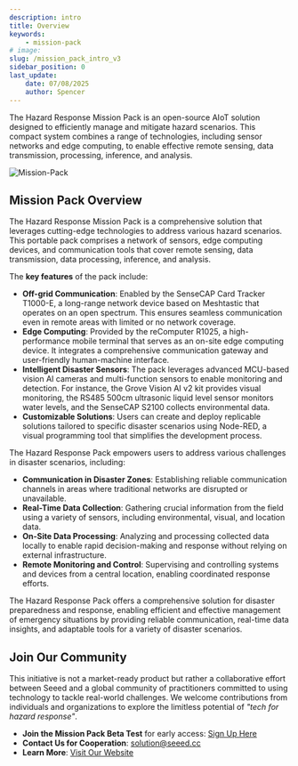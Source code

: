 ```yaml
---
description: intro
title: Overview
keywords:
    - mission-pack
# image: 
slug: /mission_pack_intro_v3
sidebar_position: 0
last_update:
    date: 07/08/2025
    author: Spencer
---
```


The Hazard Response Mission Pack is an open-source AIoT solution designed to efficiently manage and mitigate hazard scenarios. This compact system combines a range of technologies, including sensor networks and edge computing, to enable effective remote sensing, data transmission, processing, inference, and analysis.

![Mission-Pack](https://www.seeedstudio.com/blog/wp-content/uploads/2024/10/0-114993391-Mission-Pack-Early-Access1-768x576.jpg)

## Mission Pack Overview

The Hazard Response Mission Pack is a comprehensive solution that leverages cutting-edge technologies to address various hazard scenarios. This portable pack comprises a network of sensors, edge computing devices, and communication tools that cover remote sensing, data transmission, data processing, inference, and analysis.

The **key features** of the pack include:

- **Off-grid Communication**: Enabled by the SenseCAP Card Tracker T1000-E, a long-range network device based on Meshtastic that operates on an open spectrum. This ensures seamless communication even in remote areas with limited or no network coverage.
- **Edge Computing**: Provided by the reComputer R1025, a high-performance mobile terminal that serves as an on-site edge computing device. It integrates a comprehensive communication gateway and user-friendly human-machine interface.
- **Intelligent Disaster Sensors**: The pack leverages advanced MCU-based vision AI cameras and multi-function sensors to enable monitoring and detection. For instance, the Grove Vision AI v2 kit provides visual monitoring, the RS485 500cm ultrasonic liquid level sensor monitors water levels, and the SenseCAP S2100 collects environmental data.
- **Customizable Solutions**: Users can create and deploy replicable solutions tailored to specific disaster scenarios using Node-RED, a visual programming tool that simplifies the development process.

The Hazard Response Pack empowers users to address various challenges in disaster scenarios, including:

- **Communication in Disaster Zones**: Establishing reliable communication channels in areas where traditional networks are disrupted or unavailable.
- **Real-Time Data Collection**: Gathering crucial information from the field using a variety of sensors, including environmental, visual, and location data.
- **On-Site Data Processing**: Analyzing and processing collected data locally to enable rapid decision-making and response without relying on external infrastructure.
- **Remote Monitoring and Control**: Supervising and controlling systems and devices from a central location, enabling coordinated response efforts.

The Hazard Response Pack offers a comprehensive solution for disaster preparedness and response, enabling efficient and effective management of emergency situations by providing reliable communication, real-time data insights, and adaptable tools for a variety of disaster scenarios.

## Join Our Community

This initiative is not a market-ready product but rather a collaborative effort between Seeed and a global community of practitioners committed to using technology to tackle real-world challenges. We welcome contributions from individuals and organizations to explore the limitless potential of _"tech for hazard response"_.

- **Join the Mission Pack Beta Test** for early access: [Sign Up Here](https://forms.gle/UXpAJX5wNcLd7CWJA)
- **Contact Us for Cooperation**: [solution@seeed.cc](mailto:solution@seeed.cc)
- **Learn More**: [Visit Our Website](https://hazard.seeed.cc/)
